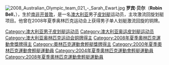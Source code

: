[[File:2008_Australian_Olympic_team_021_-_Sarah_Ewart.jpg|right]]
{{MedalTableTop}}
{{MedalSport|男子[[激流回旋|激流回旋]]}}
{{MedalOlympic}}
{{MedalBronze|[[2008年夏季奧林匹克運動會|2008年北京]]|[[2008年夏季奧林匹克運動會皮划艇比賽|C-1]]}}
{{MedalBottom}}
'''罗宾·贝尔'''（'''Robin Bell'''，{{bd|1977年|11月16日}}），生於[[南非|南非]][[开普敦|开普敦]]，是一名[[澳大利亚|澳大利亚]]男子[[皮划艇|皮划艇]]运动员，主攻激流回旋划艇项目。他曾在2008年夏季奥林匹克运动会上获得男子单人划艇激流回旋的铜牌。

{{Australia-stub}}

{{DEFAULTSORT:Bell, Robin}}

[[Category:澳大利亚男子皮划艇运动员|Category:澳大利亚男子皮划艇运动员]]
[[Category:澳大利亚奥运皮划艇运动员|Category:澳大利亚奥运皮划艇运动员]]
[[Category:澳大利亚奥林匹克运动会铜牌得主|Category:澳大利亚奥林匹克运动会铜牌得主]]
[[Category:2008年夏季奧林匹克運動會獎牌得主|Category:2008年夏季奧林匹克運動會獎牌得主]]
[[Category:奧林匹克運動會輕艇獎牌得主|Category:奧林匹克運動會輕艇獎牌得主]]
[[Category:2000年夏季奧林匹克運動會輕艇運動員|Category:2000年夏季奧林匹克運動會輕艇運動員]]
[[Category:2004年夏季奧林匹克運動會輕艇運動員|Category:2004年夏季奧林匹克運動會輕艇運動員]]
[[Category:2008年夏季奧林匹克運動會輕艇運動員|Category:2008年夏季奧林匹克運動會輕艇運動員]]